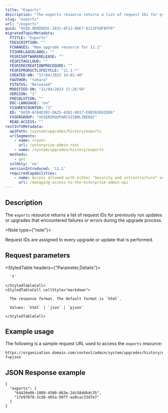 ```yaml
---
title: "Exports"
description: "The exports resource returns a list of request IDs for previously run updates or upgrades that encountered any failures or issues during the upgrade process."
slug: "exports"
url: "/exports"
guid: "GUID-0D9DD85C-1831-4F12-88E7-0122F50F8FF8"
migratedTopicMetadata:
  FTITLE: "Exports"
  FDESCRIPTION: ""
  FCHANGES: "New upgrade resource for 11.1"
  FISHRELEASELABEL: ""
  FESRISOFTWARERELEASE: ""
  FESRITAGCLOUD: ""
  FESRIRECREATIONPROCEDURE: ""
  FESRIPRODUCTLIFECYCLE: "11.1-*"
  CREATED-ON: "17/04/2023 14:01:40"
  FAUTHOR: "tohara"
  FSTATUS: "Released"
  MODIFIED-ON: "21/04/2023 11:26:56"
  VERSION: "1"
  FRESOLUTION: ""
  DOC-LANGUAGE: "en"
  FISHREVCOUNTER: "3"
  ED: "GUID-6784D301-DA25-4382-8017-E8B363E82DE6"
  FUSERGROUP: "VUSERGROUPARCGISONLINEDOC"
  READ-ACCESS: ""
restInfoMetadata:
  apiPath: /system/upgrades/history/exports
  urlSegments:
    - name: <root>
      url: /enterprise-admin-root
    - name: /system/upgrades/history/exports
  methods:
    - get
  sslOnly: 'no'
  versionIntroduced: '11.1'
  requiredCapabilities:
    - name: Access allowed with either "Security and infrastructure" or "Servers" privileges
      url: /managing-access-to-the-enterprise-admin-api
---
```


## Description

The `exports` resource returns a list of request IDs for previously run updates or upgrades that encountered failures or errors during the upgrade process.

<Note type={"note"}>

Request IDs are assigned to every upgrade or update that is performed.

</Note>


##  Request parameters

<StyledTable headers={"Parameter,Details"}>
  <StyledTableRow>
    <StyledTableCell cellStyle="markdown">

      `f` 

    </StyledTableCell>
    <StyledTableCell cellStyle="markdown">

      The response format. The default format is `html`.

      Values: `html` | `json` | `pjson`

    </StyledTableCell>
  </StyledTableRow>
</StyledTable>


## Example usage

The following is a sample request URL used to access the `exports` resource:

```other
https://organization.domain.com/context/admin/system/upgrades/history/exports?f=pjson
```

## JSON Response example

```other
{
  "exports": [
    "64426e0b-1089-4500-863e-2dc58ddbdc35",
    "17e97078-3cd6-465a-997f-aa9cac33d7e7"
  ]
}
```